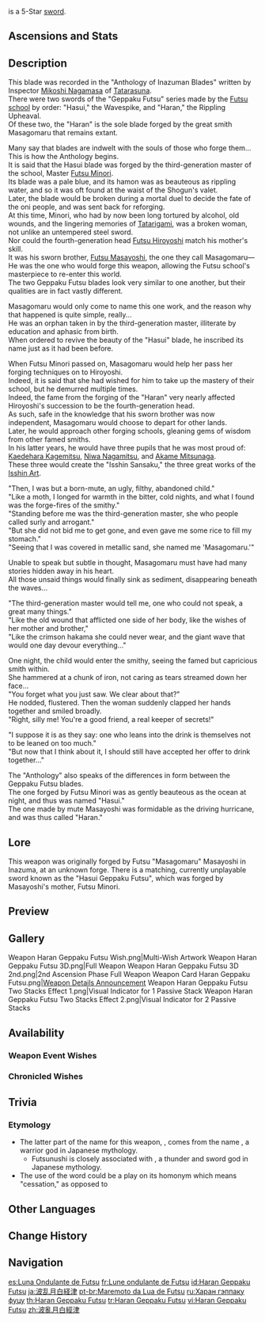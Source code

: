 {{Weapon Infobox
|title          = Ha&shy;ran Gep&shy;paku Fu&shy;tsu
|id             = 11510
|image          = <gallery>
Weapon Haran Geppaku Futsu.png|Base
Weapon Haran Geppaku Futsu 2nd.png|2nd Ascension
</gallery>
|type           = Sword
|quality        = 5
|base_atk       = 46
|2nd_stat_type  = CRIT Rate
|2nd_stat       = 7.2%
|series         = 
|releaseDate    = 2022-03-30
|obtain         = Weapon Event Wishes
|passive        = Honed Flow
|effect         = Obtain (var1)% All Elemental DMG Bonus. When other nearby party members use Elemental Skills, the character equipping this weapon will gain 1 Wavespike stack. Max 2 stacks. This effect can be triggered once every 0.3s. When the character equipping this weapon uses an Elemental Skill, all stacks of Wavespike will be consumed to gain Rippling Upheaval: each stack of Wavespike consumed will increase Normal Attack DMG by (var2)% for 8s.
|eff_rank1_var1 = 12
|eff_rank2_var1 = 15
|eff_rank3_var1 = 18
|eff_rank4_var1 = 21
|eff_rank5_var1 = 24
|eff_rank1_var2 = 20
|eff_rank2_var2 = 25
|eff_rank3_var2 = 30
|eff_rank4_var2 = 35
|eff_rank5_var2 = 40
|eff_att1       = Elemental DMG Bonus
|eff_att2       = Normal Attack DMG Bonus
}}
{{Description|A famed work by the Futsu line of smiths. The name "Haran" comes from the manner in which it resembles the violent, roiling waves.}}
{{Lang|'''Haran Geppaku Futsu'''|ja=波乱月白経津|ja_rm=Haran Geppaku Futsu}} is a 5-Star [[sword]].

==Ascensions and Stats==
{{Weapon Ascensions and Stats
|ascendMat1 = Narukami's Wisdom
|ascendMat2 = Narukami's Joy
|ascendMat3 = Narukami's Affection
|ascendMat4 = Narukami's Valor
|bossMat1   = Gloomy Statuette
|bossMat2   = Dark Statuette
|bossMat3   = Deathly Statuette
|commonMat1 = Old Handguard
|commonMat2 = Kageuchi Handguard
|commonMat3 = Famed Handguard
}}

==Description==
This blade was recorded in the "Anthology of Inazuman Blades" written by Inspector [[Mikoshi Nagamasa]] of [[Tatarasuna]].<br>
There were two swords of the "Geppaku Futsu" series made by the [[Futsu School|Futsu school]] by order: "Hasui," the Wavespike, and "Haran," the Rippling Upheaval.<br>
Of these two, the "Haran" is the sole blade forged by the great smith Masagomaru that remains extant.

Many say that blades are indwelt with the souls of those who forge them...<br>
This is how the Anthology begins.<br>
It is said that the Hasui blade was forged by the third-generation master of the school, Master [[Futsu Minori]].<br>
Its blade was a pale blue, and its hamon was as beauteous as rippling water, and so it was oft found at the waist of the Shogun's valet.<br>
Later, the blade would be broken during a mortal duel to decide the fate of the oni people, and was sent back for reforging.<br>
At this time, Minori, who had by now been long tortured by alcohol, old wounds, and the lingering memories of [[Tatarigami]], was a broken woman, not unlike an untempered steel sword.<br>
Nor could the fourth-generation head [[Futsu Hiroyoshi]] match his mother's skill.<br>
It was his sworn brother, [[Futsu Masayoshi]], the one they call Masagomaru&mdash;<br>
He was the one who would forge this weapon, allowing the Futsu school's masterpiece to re-enter this world.<br>
The two Geppaku Futsu blades look very similar to one another, but their qualities are in fact vastly different.

Masagomaru would only come to name this one work, and the reason why that happened is quite simple, really...<br>
He was an orphan taken in by the third-generation master, illiterate by education and aphasic from birth.<br>
When ordered to revive the beauty of the "Hasui" blade, he inscribed its name just as it had been before.

When Futsu Minori passed on, Masagomaru would help her pass her forging techniques on to Hiroyoshi.<br>
Indeed, it is said that she had wished for him to take up the mastery of their school, but he demurred multiple times.<br>
Indeed, the fame from the forging of the "Haran" very nearly affected Hiroyoshi's succession to be the fourth-generation head.<br>
As such, safe in the knowledge that his sworn brother was now independent, Masagomaru would choose to depart for other lands.<br>
Later, he would approach other forging schools, gleaning gems of wisdom from other famed smiths.<br>
In his latter years, he would have three pupils that he was most proud of: [[Kaedehara Kagemitsu]], [[Niwa Nagamitsu]], and [[Akame Mitsunaga]].<br>
These three would create the "Isshin Sansaku," the three great works of the [[Isshin Art]].

"Then, I was but a born-mute, an ugly, filthy, abandoned child."<br>
"Like a moth, I longed for warmth in the bitter, cold nights, and what I found was the forge-fires of the smithy."<br>
"Standing before me was the third-generation master, she who people called surly and arrogant."<br>
"But she did not bid me to get gone, and even gave me some rice to fill my stomach."<br>
"Seeing that I was covered in metallic sand, she named me 'Masagomaru.'"

Unable to speak but subtle in thought, Masagomaru must have had many stories hidden away in his heart.<br>
All those unsaid things would finally sink as sediment, disappearing beneath the waves...

"The third-generation master would tell me, one who could not speak, a great many things."<br>
"Like the old wound that afflicted one side of her body, like the wishes of her mother and brother,"<br>
"Like the crimson hakama she could never wear, and the giant wave that would one day devour everything..."

One night, the child would enter the smithy, seeing the famed but capricious smith within.<br>
She hammered at a chunk of iron, not caring as tears streamed down her face...<br>
"You forget what you just saw. We clear about that?"<br>
He nodded, flustered. Then the woman suddenly clapped her hands together and smiled broadly.<br>
"Right, silly me! You're a good friend, a real keeper of secrets!"

"I suppose it is as they say: one who leans into the drink is themselves not to be leaned on too much."<br>
"But now that I think about it, I should still have accepted her offer to drink together..."

The "Anthology" also speaks of the differences in form between the Geppaku Futsu blades.<br>
The one forged by Futsu Minori was as gently beauteous as the ocean at night, and thus was named "Hasui."<br>
The one made by mute Masayoshi was formidable as the driving hurricane, and was thus called "Haran."

==Lore==
This weapon was originally forged by Futsu "Masagomaru" Masayoshi in Inazuma, at an unknown forge. There is a matching, currently unplayable sword known as the "Hasui Geppaku Futsu", which was forged by Masayoshi's mother, Futsu Minori.

==Preview==
{{Preview
|file1=Weapon Haran Geppaku Futsu Passive
|caption1=Max stacks overhead indicator and wrist indicator
}}

==Gallery==
<gallery>
Weapon Haran Geppaku Futsu Wish.png|Multi-Wish Artwork
Weapon Haran Geppaku Futsu 3D.png|Full Weapon
Weapon Haran Geppaku Futsu 3D 2nd.png|2nd Ascension Phase Full Weapon
Weapon Card Haran Geppaku Futsu.png|[https://twitter.com/GenshinImpact/status/1507930413150392321 Weapon Details Announcement]
Weapon Haran Geppaku Futsu Two Stacks Effect 1.png|Visual Indicator for 1 Passive Stack
Weapon Haran Geppaku Futsu Two Stacks Effect 2.png|Visual Indicator for 2 Passive Stacks
</gallery>

==Availability==
===Weapon Event Wishes===
{{Featured}}

===Chronicled Wishes===
{{Featured|chronicled=1}}

==Trivia==
===Etymology===
* The latter part of the name for this weapon, {{Lang|Futsu|ja=経津|ja_rm=Futsu}}, comes from the name {{Lang|{{w|Futsunushi}}|ja=経津主神|ja_rm=Futsunushi-no-Kami}}, a warrior god in Japanese mythology.
** Futsunushi is closely associated with {{w|Takemikazuchi}}, a thunder and sword god in Japanese mythology.
* The use of the word {{ja|経津|rm=futsu}} could be a play on its homonym {{ja|不通|rm=futsu}} which means "cessation," as opposed to {{ja|波乱|rm=haran|tl=turbulence.}}

==Other Languages==
{{Other Languages

|1_en      = Haran Geppaku Futsu
|1_en_tl   = Turbulent White Moon {{w|Futsunushi}}
|1_en_lang = ja
|1_zhs     = 波乱月白经津
|1_zhs_rm  = Bōluàn Yuèbái Jīngjīn
|1_zht     = 波亂月白經津
|1_zht_rm  = Bōluàn Yuèbái Jīngjīn
|1_zh_tl   = Turbulent Moon-White Futsunushi
|1_ja      = 波乱月白経津
|1_ja_rm   = Haran Geppaku Futsu
|1_ko      = 하란 {{tt|월백|月白}}의 후츠
|1_ko_rm   = Haran Wolbaek-ui Hucheu
|1_ko_tl   = Haran Moon-White Futsu
|1_es      = Luna Ondulante de Futsu
|1_es_tl   = Undulating Moon of Futsu
|1_fr      = Lune ondulante de Futsu
|1_fr_tl   = Undulating Moon of Futsu
|1_ru      = Харан гэппаку фуцу
|1_th      = Haran Geppaku Futsu
|1_vi      = Haran Geppaku Futsu
|1_de      = Haran Geppaku Futsu
|1_id      = Haran Geppaku Futsu
|1_pt      = Maremoto da Lua de Futsu
|1_pt_tl   = Seaquake of the Moon of Futsu
|1_tr      = Haran Geppaku Futsu
|1_it      = Haran Geppaku Futsu

|2_en      = Honed Flow
|2_zhs     = 白刃流转
|2_zhs_rm  = Báirèn Liúzhuǎn
|2_zht     = 白刃流轉
|2_zht_rm  = Báirèn Liúzhuǎn
|2_zh_tl   = White-Blade Flow Turning
|2_ja      = 白刃流転
|2_ja_rm   = Hakujin Ruten
|2_ja_tl   = White-Blade Flow Turning
|2_ko      = 흐르는 칼날
|2_ko_tl   = Flowing Blade
|2_es      = Influjo afilado
|2_es_tl   = Sharp Influence
|2_fr      = Flux aiguisé
|2_fr_tl   = Sharpened Flow
|2_ru      = Поток клинков
|2_ru_tl   = Stream of Blades
|2_th      = Honed Flow
|2_vi      = Bạch Nhẫn Lưu Chuyển
|2_vi_tl   = 
|2_de      = Fließendes Schwert
|2_de_tl   = Flowing Sword
|2_id      = Honed Flow
|2_pt      = Fluxo Aperfeiçoado
|2_pt_tl   = 
|2_tr      = Bilenmiş Akım
|2_tr_tl   = Honed Flow
|2_it      = Flusso affilato
|2_it_tl   = 
}}

==Change History==
{{Change History|2.6}}

==Navigation==
<!--{{Weapons by Series Navbox}}-->
{{Weapon Navbox|Swords}}

[[es:Luna Ondulante de Futsu]]
[[fr:Lune ondulante de Futsu]]
[[id:Haran Geppaku Futsu]]
[[ja:波乱月白経津]]
[[pt-br:Maremoto da Lua de Futsu]]
[[ru:Харан гэппаку фуцу]]
[[th:Haran Geppaku Futsu]]
[[tr:Haran Geppaku Futsu]]
[[vi:Haran Geppaku Futsu]]
[[zh:波亂月白經津]]
